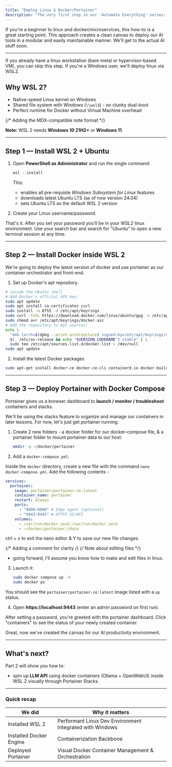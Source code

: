 ```yaml
---
title: "Deploy Linux & Docker/Portainer"
description: "The very first step in our 'Automate Everything' series: stand-up WSL 2 on Windows and deploy Portainer with Docker Compose to lay the foundation for every workflow that comes next."
---
```



<YouTube id="6myJrfydZLg" />

If you're a beginner to linux and docker/microservices, this how-to is a great starting point. This approach creates a clean canvas to deploy our AI tools in a modular and easily maintainable manner. We'll get to the actual AI stuff soon.

---

If you already have a linux workstation (bare metal or hypervisor-based VM), you can skip this step. If you're a Windows user, we'll deploy linux via WSL2.

## Why WSL 2?

- Native-speed Linux kernel on Windows
- Shared file system with Windows (`\\wsl$`) - no clunky dual-boot
- Perfect runtime for Docker without Virtual Machine overhead

{/* Adding the MDX-compatible note format */}
<div className="note">
  <p><strong>Note:</strong> WSL 2 needs <strong>Windows 10 21H2+</strong> or <strong>Windows 11</strong>.</p>
</div>

---

## Step 1 — Install WSL 2 + Ubuntu

1. Open **PowerShell as Administrator** and run the single command:

   ```powershell
   wsl --install
   ```

   This:

   - enables all pre-requiste _Windows Subsystem for Linux_ features
   - downloads latest Ubuntu LTS (as of now version 24.04)
   - sets Ubuntu LTS as the default WSL 2 version

2. Create your Linux username/password.

That's it. After you set your password you'll be in your WSL2 linux environment. Use your search bar and search for "Ubuntu" to open a new terminal session at any time.

---

## Step 2 — Install Docker inside WSL 2

We're going to deploy the latest version of docker and use portainer as our container orchestrator and front-end.

1. Set up Docker's apt repository.

```bash
# inside the Ubuntu shell
# Add Docker's official GPG key:
sudo apt update
sudo apt install ca-certificates curl
sudo install -m 0755 -d /etc/apt/keyrings
sudo curl -fsSL https://download.docker.com/linux/ubuntu/gpg -o /etc/apt/keyrings/docker.asc
sudo chmod a+r /etc/apt/keyrings/docker.asc
# Add the repository to Apt sources:
echo \
  "deb [arch=$(dpkg --print-architecture) signed-by=/etc/apt/keyrings/docker.asc] https://download.docker.com/linux/ubuntu \
  $(. /etc/os-release && echo "$VERSION_CODENAME") stable" | \
  sudo tee /etc/apt/sources.list.d/docker.list > /dev/null
sudo apt update
```

2. Install the latest Docker packages

```bash
sudo apt-get install docker-ce docker-ce-cli containerd.io docker-buildx-plugin docker-compose-plugin
```

---

## Step 3 — Deploy Portainer with Docker Compose

Portainer gives us a browser dashboard to **launch / monitor / troubleshoot** containers and stacks.

We'll be using the stacks feature to organize and manage our containers in later lessons. For now, let's just get portainer running.

1. Create 2 new folders - a docker folder for our docker-compose file, & a portainer folder to mount portainer data to our host:

   ```bash
   mkdir -p ~/docker/portainer
   ```

2. Add a `docker-compose.yml`:

Inside the `docker` directory, create a new file with the command `nano docker-compose.yml`.
Add the following contents -

```yaml
services:
  portainer:
    image: portainer/portainer-ce:latest
    container_name: portainer
    restart: always
    ports:
      - "8000:8000" # Edge agent (optional)
      - "9443:9443" # HTTPS UI/API
    volumes:
      - /var/run/docker.sock:/var/run/docker.sock
      - ~/docker/portainer:/data
```

ctrl + x to exit the nano editor & Y to save our new file changes.

{/* Adding a comment for clarity */}
{/* Note about editing files */}
- going forward, I'll assume you know how to make and edit files in linux.

3. Launch it:

   ```bash
   sudo docker compose up -d
   sudo docker ps
   ```

You should see the `portainer/portainer-ce:latest` image listed with a `up` status.

4. Open **https://localhost:9443** (enter an admin password on first run).

After setting a password, you're greeted with the portainer dashboard. Click "containers" to see the status of your newly created container.

Great, now we've created the canvas for our AI productivity environment.

---

## What's next?

Part 2 will show you how to:

- spin up **LLM API** using docker containers (Ollama + OpenWebUI) inside WSL 2 visually through Portainer Stacks.

---

### Quick recap

| We did                  | Why it matters                                           |
| ----------------------- | -------------------------------------------------------- |
| Installed WSL 2         | Performant Linux Dev Environment Integrated with Windows |
| Installed Docker Engine | Containerization Backbone                                |
| Deployed Portainer      | Visual Docker Container Management & Orchestration       |